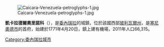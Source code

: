 [[Image:Caicara-Venezuela-petroglyphs-1.jpg|thumb]]

'''凱卡拉德爾奧里諾科'''（{{lang-es|Caicara del Orinoco}}），是[[委內瑞拉|委內瑞拉]]的城鎮，位於該國西部[[玻利瓦爾州|玻利瓦爾州]]，是[[塞尼奧德市_(玻利瓦爾州)|塞尼奧德市]]的首府，始建於1771年4月20日，鎮上建有機場，2011年人口66,315。

{{coord|7|39|N|66|10|W|display=title|region:VE_type:city_source:GNS-enwiki}}

{{Venezuela-geo-stub}}
[[Category:委內瑞拉城市|Category:委內瑞拉城市]]